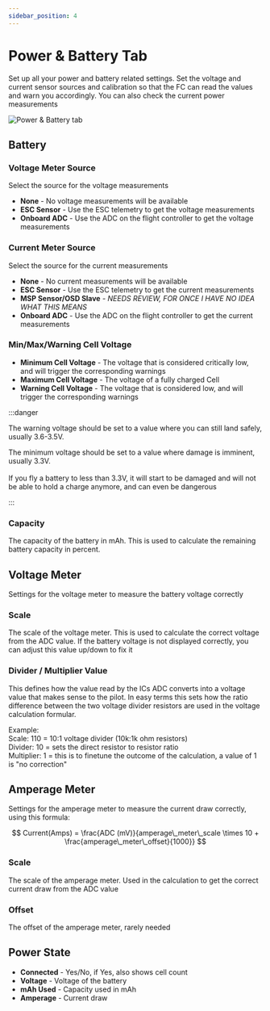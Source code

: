 ```yaml
---
sidebar_position: 4
---
```


# Power & Battery Tab

Set up all your power and battery related settings. Set the voltage and current sensor sources and 
calibration so that the FC can read the values and warn you accordingly. You can also check the current 
power measurements

![Power & Battery tab](/img/betaflight_configurator_power_battery_tab.png)

## Battery

### Voltage Meter Source

Select the source for the voltage measurements

* **None** - No voltage measurements will be available
* **ESC Sensor** - Use the ESC telemetry to get the voltage measurements
* **Onboard ADC** - Use the ADC on the flight controller to get the voltage measurements

### Current Meter Source

Select the source for the current measurements

* **None** - No current measurements will be available
* **ESC Sensor** - Use the ESC telemetry to get the current measurements
* **MSP Sensor/OSD Slave** - *NEEDS REVIEW, FOR ONCE I HAVE NO IDEA WHAT THIS MEANS*
* **Onboard ADC** - Use the ADC on the flight controller to get the current measurements

### Min/Max/Warning Cell Voltage

* **Minimum Cell Voltage** - The voltage that is considered critically low, and will trigger the corresponding warnings
* **Maximum Cell Voltage** - The voltage of a fully charged Cell
* **Warning Cell Voltage** - The voltage that is considered low, and will trigger the corresponding warnings

:::danger

The warning voltage should be set to a value where you can still land safely, usually 3.6-3.5V.

The minimum voltage should be set to a value where damage is imminent, usually 3.3V.
<br></br>
If you fly a battery to less than 3.3V, it will start to be damaged and will not be able to hold a charge anymore, and can even be dangerous

:::

### Capacity

The capacity of the battery in mAh. This is used to calculate the remaining battery capacity in percent.

## Voltage Meter

Settings for the voltage meter to measure the battery voltage correctly

### Scale

The scale of the voltage meter. This is used to calculate the correct voltage from the ADC value. If the battery 
voltage is not displayed correctly, you can adjust this value up/down to fix it

### Divider / Multiplier Value

This defines how the value read by the ICs ADC converts into a voltage value that makes sense to the pilot.
In easy terms this sets how the ratio difference between the two voltage divider resistors are used in the voltage calculation formular.

Example:  
Scale: 110 = 10:1 voltage divider (10k:1k ohm resistors)  
Divider: 10 = sets the direct resistor to resistor ratio  
Multiplier: 1 = this is to finetune the outcome of the calculation, a value of 1 is "no correction"

## Amperage Meter

Settings for the amperage meter to measure the current draw correctly, using this formula:

$$
Current(Amps) = \frac{ADC (mV)}{amperage\_meter\_scale \times 10 + \frac{amperage\_meter\_offset}{1000}}
$$

### Scale

The scale of the amperage meter. Used in the calculation to get the correct current draw from the ADC value

### Offset

The offset of the amperage meter, rarely needed

## Power State

* **Connected** - Yes/No, if Yes, also shows cell count
* **Voltage** - Voltage of the battery
* **mAh Used** - Capacity used in mAh
* **Amperage** - Current draw
